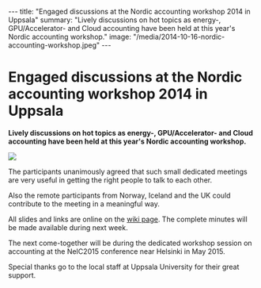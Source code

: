 ---
title: "Engaged discussions at the Nordic accounting workshop 2014 in Uppsala"
summary: "Lively discussions on hot topics as energy-, GPU/Accelerator- and Cloud accounting have been held at this year's Nordic accounting workshop."
image: "/media/2014-10-16-nordic-accounting-workshop.jpeg"
---

= Engaged discussions at the Nordic accounting workshop 2014 in Uppsala =

'''Lively discussions on hot topics as energy-, GPU/Accelerator- and Cloud accounting have been held at this year's Nordic accounting workshop.'''

<a href="/media/2014-10-16-nordic-accounting-workshop.jpeg">
<img class="smallpic" src="/media/2014-10-16-nordic-accounting-workshop.jpeg">
</a>

The participants unanimously agreed that such small dedicated meetings are very useful in getting the right people to talk to each other.

Also the remote participants from Norway, Iceland and the UK could contribute to the meeting in a meaningful way.

All slides and links are online on the [https://wiki.neic.no/wiki/Nordic_accounting_workshop_2014 wiki page]. The complete minutes will be made available during next week.

The next come-together will be during the dedicated workshop session on accounting at the NeIC2015 conference near Helsinki in May 2015.

Special thanks go to the local staff at Uppsala University for their great support.
